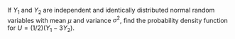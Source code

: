 If $Y_1$ and $Y_2$ are independent and identically distributed normal random variables with mean $\mu$ and variance $\sigma^2$, ﬁnd the probability density function for $U = (1 / 2)(Y_1 - 3Y_2)$.
